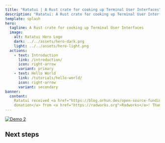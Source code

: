 ```yaml
---
title: "Ratatui | A Rust crate for cooking up Terminal User Interfaces"
description: "Ratatui: A Rust crate for cooking up Terminal User Interfaces"
template: splash
hero:
  tagline: A Rust crate for cooking up Terminal User Interfaces
  image:
    alt: Ratatui Hero Logo
    dark: ../../assets/hero-dark.png
    light: ../../assets/hero-light.png
  actions:
    - text: Introduction
      link: /introduction/
      icon: right-arrow
      variant: primary
    - text: Hello World
      link: /tutorials/hello-world/
      icon: right-arrow
      variant: secondary
banner:
  content:
    Ratatui received <a href="https://blog.orhun.dev/open-source-funding-with-ratatui">a funding
    donation</a> from <a href="https://radworks.org">Radworks</a>! Thanks for letting us cook. 🧀
---
```



[![Demo 2](https://github.com/ratatui-org/ratatui/blob/images/examples/demo2.gif?raw=true)](https://github.com/ratatui-org/ratatui/tree/main/examples/demo2)

## Next steps

<CardGrid stagger>
  <Card title="<a href='/introduction/'>Introduction</a>" icon="rocket" />
  <Card title="<a href='/installation/'>Installation</a>" icon="approve-check" />
  <Card title="<a href='/tutorials/hello-world/'>Hello World Tutorial</a>" icon="pencil" />
  <Card title="<a href='/tutorials/counter-app/'>Counter App Tutorial</a>" icon="document" />
  <Card title="<a href='/concepts/layout/'>Advanced Concepts</a>" icon="open-book" />
  <Card title="<a href='/how-to/'>How To Guides</a>" icon="magnifier" />
  <Card title="<a href='https://docs.rs/ratatui/latest/ratatui/'>API Reference</a>" icon="puzzle" />
  <Card title="<a href='/showcase/'>Community Showcase</a>" icon="list-format" />
  <Card
    title="<a href='https://github.com/ratatui-org/ratatui'>GitHub Repository</a>"
    icon="github"
  />
  <Card title="<a href='https://github.com/sponsors/ratatui-org'>Donate</a>" icon="star" />
</CardGrid>
